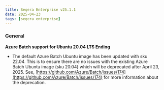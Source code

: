 ```yaml
---
title: Seqera Enterprise v25.1.1
date: 2025-04-23
tags: [seqera enterprise]
---
```


### General

**Azure Batch support for Ubuntu 20.04 LTS Ending**

- The default Azure Batch Ubuntu image has been updated with sku 22.04. This is to ensure there are no issues with the existing Azure Batch Ubuntu image (sku 20.04) which will be deprecated after April 23, 2025. See, [https://github.com/Azure/Batch/issues/174](https://github.com/Azure/Batch/issues/174) for more information about the deprecation.